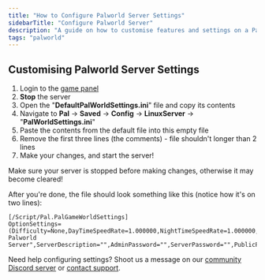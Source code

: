 ---
title: "How to Configure Palworld Server Settings"
sidebarTitle: "Configure Palworld Server"
description: "A guide on how to customise features and settings on a Palworld dedicated server."
tags: "palworld"
---

## Customising Palworld Server Settings

1. Login to the [game panel](https://game.berrybyte.net)
2. **Stop** the server
3. Open the "**DefaultPalWorldSettings.ini**" file and copy its contents
4. Navigate to **Pal** -> **Saved** -> **Config** -> **LinuxServer** -> "**PalWorldSettings.ini**"
5. Paste the contents from the default file into this empty file
6. Remove the first three lines (the comments) - file shouldn't longer than 2 lines
7. Make your changes, and start the server!

<Warning>Make sure your server is stopped before making changes, otherwise it may become cleared!</Warning>

After you're done, the file should look something like this (notice how it's on two lines):

```
[/Script/Pal.PalGameWorldSettings]
OptionSettings=(Difficulty=None,DayTimeSpeedRate=1.000000,NightTimeSpeedRate=1.000000,ExpRate=1.000000,PalCaptureRate=1.000000,PalSpawnNumRate=1.000000,PalDamageRateAttack=1.000000,PalDamageRateDefense=1.000000,PlayerDamageRateAttack=1.000000,PlayerDamageRateDefense=1.000000,PlayerStomachDecreaceRate=1.000000,PlayerStaminaDecreaceRate=1.000000,PlayerAutoHPRegeneRate=1.000000,PlayerAutoHpRegeneRateInSleep=1.000000,PalStomachDecreaceRate=1.000000,PalStaminaDecreaceRate=1.000000,PalAutoHPRegeneRate=1.000000,PalAutoHpRegeneRateInSleep=1.000000,BuildObjectDamageRate=1.000000,BuildObjectDeteriorationDamageRate=1.000000,CollectionDropRate=1.000000,CollectionObjectHpRate=1.000000,CollectionObjectRespawnSpeedRate=1.000000,EnemyDropItemRate=1.000000,DeathPenalty=All,bEnablePlayerToPlayerDamage=False,bEnableFriendlyFire=False,bEnableInvaderEnemy=True,bActiveUNKO=False,bEnableAimAssistPad=True,bEnableAimAssistKeyboard=False,DropItemMaxNum=3000,DropItemMaxNum_UNKO=100,BaseCampMaxNum=128,BaseCampWorkerMaxNum=15,DropItemAliveMaxHours=1.000000,bAutoResetGuildNoOnlinePlayers=False,AutoResetGuildTimeNoOnlinePlayers=72.000000,GuildPlayerMaxNum=20,PalEggDefaultHatchingTime=72.000000,WorkSpeedRate=1.000000,bIsMultiplay=False,bIsPvP=False,bCanPickupOtherGuildDeathPenaltyDrop=False,bEnableNonLoginPenalty=True,bEnableFastTravel=True,bIsStartLocationSelectByMap=True,bExistPlayerAfterLogout=False,bEnableDefenseOtherGuildPlayer=False,CoopPlayerMaxNum=4,ServerPlayerMaxNum=32,ServerName="Default Palworld Server",ServerDescription="",AdminPassword="",ServerPassword="",PublicPort=8211,PublicIP="",RCONEnabled=False,RCONPort=25575,Region="",bUseAuth=True,BanListURL="https://api.palworldgame.com/api/banlist.txt")
```

Need help configuring settings? Shoot us a message on our
[community Discord server](https://berrybyte.net/discord) or [contact support](https://berrybyte.net/support).
